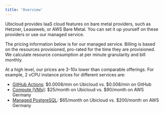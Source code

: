 ```yaml
---
title: 'Overview'
---
```


Ubicloud provides IaaS cloud features on bare metal providers, such as Hetzner, Leaseweb, or AWS Bare Metal. You can set it up yourself on these providers or use our managed service.

The pricing information below is for our managed service. Billing is based on the resources provisioned, pro-rated for the time they are provisioned. We calculate resource consumption at per minute granularity and bill monthly.

At a high level, our prices are 3-10x lower than comparable offerings. For example, 2 vCPU instance prices for different services are:

- [GitHub Actions](/pricing/github-actions): \$0.0008/min on Ubicloud vs. \$0.008/min on GitHub
- [Compute (VMs)](/pricing/compute): \$25/month on Ubicloud vs. \$90/month on AWS Germany
- [Managed PostgreSQL](/pricing/managed-postgresql): \$65/month on Ubicloud vs. \$200/month on AWS Germany

